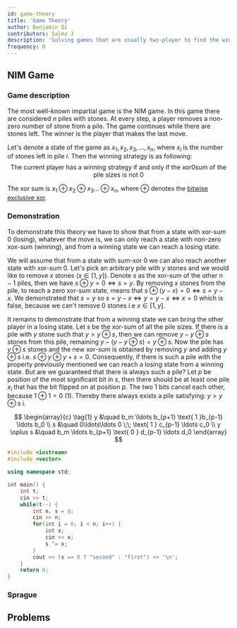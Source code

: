 ```yaml
---
id: game-theory
title: 'Game Theory'
author: Benjamin Qi
contributors: Salma J
description: 'Solving games that are usually two-player to find the winner.'
frequency: 0
---
```


<Resources>
    <Resource
    	source="TopCoder"
    	title="Algorithm Games"
    	url="https://www.topcoder.com/community/data-science/data-science-tutorials/algorithm-games/"
    	starred
    />
    <Resource
    	source="John H. Conway"
    	title="On Algorithms and Games"
    	url="https://sites.math.rutgers.edu/~zeilberg/EM13/onag1.pdf"
    	starred
    />
    <Resource
    	source="E. R. Berlekamp"
    	title="Winning Ways for Your Mathematical Plays"
    	url="https://bobson.ludost.net/copycrime/Winning%20Ways%202nd%20Edition/Winning.Ways.for.Your.Mathematical.Plays.V3--1568811438.pdf"
    	starred
    />
    <Resource
    	source="CP-algorithms"
    	title="Games on Graphs"
    	url="https://cp-algorithms.com/game_theory/games_on_graphs.html"
    />
    <Resource
    	source="CP-algorithms"
    	title="Sprague-Grundy Theorem & Nim"
    	url="https://cp-algorithms.com/game_theory/sprague-grundy-nim.html"
    />
</Resources>

## NIM Game

<ProblemFocus problem="nim" />

### Game description

The most well-known impartial game is the NIM game. In this game there are considered $n$ piles with stones. At every step, a player removes a non-zero number of stone from a pile. 
The game continues while there are stones left. The winner is the player that makes the last move.

Let's denote a state of the game as ${x_1, x_2, x_3, \ldots, x_n}$, where $x_i$ is the number of stones left in pile $i$. Then the winning strategy is as following:
$$
\text{The current player has a winning strategy if and only if the xor0sum of the pile sizes is not } 0
$$

The xor sum is $x_1 \oplus x_2 \oplus x_3 \ldots \oplus x_n$, where $\oplus$ denotes the [bitwise exclusive xor](/adv/xor-basis).

### Demonstration

To demonstrate this theory we have to show that from a state with xor-sum $0$ (losing), whatever the move is, we can only reach a state with non-zero xox-sum (winning), and from a winning state we can reach a losing state.

We will assume that from a state with sum-xor $0$ we can also reach another state with xor-sum $0$. Let's pick an arbitrary pile with $y$ stones and we would like to remove $x$ stones ($x \in [1, y]$). 
Denote $s$ as the xor-sum of the other $n-1$ piles, then we have $s \oplus y = 0 \iff s = y$. By removing $x$ stones from the pile, to reach a zero xor-sum state, means that $s \oplus (y - x) = 0 \iff s = y - x$. We demonstrated that $s = y$ so $s = y - x \iff y = y - x \iff x = 0$ which is false, because we can't remove $0$ stones i.e $x \in [1,y]$. 

It remains to demonstrate that from a winning state we can bring the other player in a losing state. Let $s$ be the xor-sum of all the pile sizes. If there is a pile with $y$ stone such that $y \gt y \oplus s$, then we can remove $y - y \oplus s$ stones from this pile, remaining $y - (y - y \oplus s) = y \oplus s$. Now the pile has $y \oplus s$ stones and the new xor-sum is obtained by removing $y$ and adding $y \oplus s$ i.e. $s \oplus y \oplus y \plus s = 0$. Consequently, if there is such a pile with the property previously mentioned we can reach a losing state from a winning state. But are we guaranteed that there is always such a pile? Let $p$ be position of the most significant bit in $s$, then there should be at least one pile $x_i$ that has the bit flipped on at position $p$. The two $1$ bits cancel each other, because $1 \oplus 1 = 0$ (1). Thereby there always exists a pile satisfying: $y > y \oplus s$ i.

$$
\begin{array}{c}	\tag{1}	
	y &\quad 	b_m \ldots b_{p+1} \text{ 1 }b_{p-1} \ldots b_0 \\
	s &\quad  	0\ldots\ldots 0 \;\; \text{ 1 } c_{p-1} \ldots c_0 \\
	y \oplus s &\quad  b_m \ldots b_{p+1} \text{ 0 } d_{p-1} \ldots d_0
\end{array}
$$
<LanguageSection>
<CPPSection>
```cpp
#include <iostream>
#include <vector>

using namespace std;

int main() { 
	int t;
	cin >> t;
	while(t--) {
		int n, s = 0;
		cin >> n;
		for(int i = 0; i < n; i++) {
			int x;
			cin >> x;
			s ^= x;
		}
		cout << (s == 0 ? "second" : "first") << '\n';
	}
	return 0;
}
```
</CPPSection>
</LanguageSection>

### Sprague
## Problems

<Problems problems="general" />
